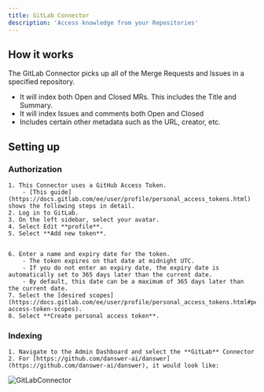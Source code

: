 ```yaml
---
title: GitLab Connector
description: 'Access knowledge from your Repositories'
---
```


## How it works
The GitLab Connector picks up all of the Merge Requests and Issues in a specified repository.
- It will index both Open and Closed MRs. This includes the Title and Summary.
- It will index Issues and comments both Open and Closed
- Includes certain other metadata such as the URL, creator, etc.

## Setting up
### Authorization
    1. This Connector uses a GitHub Access Token.
        - [This guide](https://docs.gitlab.com/ee/user/profile/personal_access_tokens.html) shows the following steps in detail.
    2. Log in to GitLab.
    3. On the left sidebar, select your avatar.
    4. Select Edit **profile**.
    5. Select **Add new token**.


    6. Enter a name and expiry date for the token.
        - The token expires on that date at midnight UTC.
        - If you do not enter an expiry date, the expiry date is automatically set to 365 days later than the current date.
        - By default, this date can be a maximum of 365 days later than the current date.
    7. Select the [desired scopes](https://docs.gitlab.com/ee/user/profile/personal_access_tokens.html#personal-access-token-scopes).
    8. Select **Create personal access token**.

### Indexing
    1. Navigate to the Admin Dashboard and select the **GitLab** Connector
    2. For [https://github.com/danswer-ai/danswer](https://github.com/danswer-ai/danswer), it would look like:

![GitLabConnector](/images/connectors/github/GitlabConnector.png)